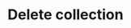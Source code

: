 ---
title: 'Delete collection'
openapi: 'DELETE /2023-11/admin/collections/01hea29gpx259j0mq164hxpt0f'
description: 'Deletes an existing product collection from the authenticated company. This endpoint permanently removes the specified collection and its product associations. Use with caution, as deleted collections cannot be recovered.'
---